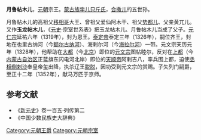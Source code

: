 '''月鲁帖木儿'''{{BD|？||1329年|}}，[[元朝|元朝]]宗王。[[蒙古族|蒙古族]][[孛儿只斤氏|孛儿只斤氏]]，[[拙赤合撒儿|合撒儿]]的五世孙。

月鲁帖木儿的高祖父[[移相哥|移相哥]]大王、曾祖父爱仙阿木干、祖父[[势都儿|势都儿]]、父亲黄兀儿。又作'''玉龙帖木儿'''，《[[元史|元史]]·宗室世系表》把玉龙帖木儿、月鲁帖木儿当成了父子。[[元仁宗|元仁宗]]延祐六年（1319年），封为恩王。[[泰定帝|泰定帝]]泰定三年（1326年），嗣位齐王，封地在也里古纳河（今[[额尔古纳河|额尔古纳河]]）、海剌尔河（今[[海拉尔河|海拉尔河]]）一带。元文宗天历元年（1328年），他帮助在[[元大都|大都]]（今[[北京|北京]]）即位的[[元文宗|元文宗]]图帖睦尔，反对在[[元上都|上都]]（今[[内蒙古自治区|内蒙古自治区]]正蓝旗东闪电河北岸）即位的[[天順帝|天顺帝]]阿剌吉八，率兵围上都，迫使[[丞相|丞相]][[倒剌沙|倒剌沙]]奉皇帝玺出降，执杀辽王[[脱脱_(辽王)|脱脱]]，因功受到元文宗的赏赐。子失列门嗣爵，至正十二年（1352年），献马万匹于京师。
==参考文献==
*《[[新元史|新元史]]》卷一百五·列传第二
*《中国少数民族史大辞典》
[[Category:元朝王爵|Category:元朝王爵]]
[[Category:元朝宗室|Category:元朝宗室]]